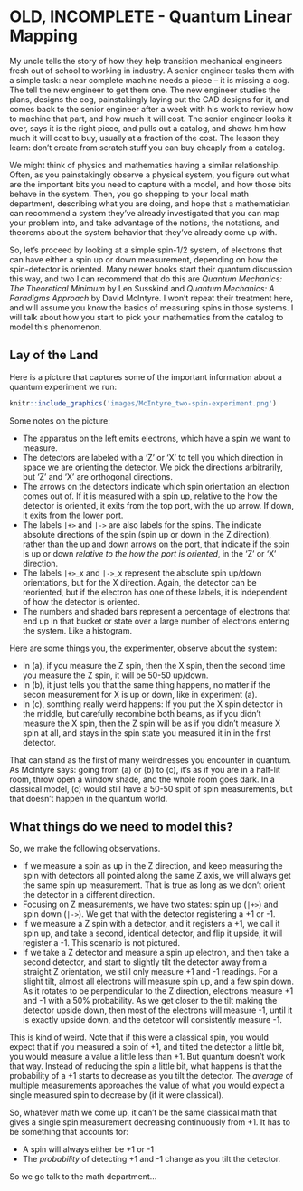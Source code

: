 # OLD, INCOMPLETE - Quantum Linear Mapping

My uncle tells the story of how they help transition mechanical engineers fresh out of school to working in industry.  A senior engineer tasks them with a simple task: a near complete machine needs a piece -- it is missing a cog.  The tell the new engineer to get them one.  The new engineer studies the plans, designs the cog, painstakingly laying out the CAD designs for it, and comes back to the senior engineer after a week with his work to review how to machine that part, and how much it will cost.  The senior engineer looks it over, says it is the right piece, and pulls out a catalog, and shows him how much it will cost to buy, usually at a fraction of the cost.  The lesson they learn: don't create from scratch stuff you can buy cheaply from a catalog.

We might think of physics and mathematics having a similar relationship.  Often, as you painstakingly observe a physical system, you figure out what are the important bits you need to capture with a model, and how those bits behave in the system.  Then, you go shopping to your local math department, describing what you are doing, and hope that a mathematician can recommend a system they've already investigated that you can map your problem into, and take advantage of the notions, the notations, and theorems about the system behavior that they've already come up with.

So, let's proceed by looking at a simple spin-$1/2$ system, of electrons that can have either a spin up or down measurement, depending on how the spin-detector is oriented.  Many newer books start their quantum discussion this way, and two I can recommend that do this are _Quantum Mechanics: The Theoretical Minimum_ by Len Susskind and _Quantum Mechanics: A Paradigms Approach_ by David McIntyre.  I won't repeat their treatment here, and will assume you know the basics of measuring spins in those systems.  I will talk about how you start to pick your mathematics from the catalog to model this phenomenon.

## Lay of the Land

Here is a picture that captures some of the important information about a quantum experiment we run:

```r
knitr::include_graphics('images/McIntyre_two-spin-experiment.png')
```

Some notes on the picture:

- The apparatus on the left emits electrons, which have a spin we want to measure.
- The detectors are labeled with a 'Z' or 'X' to tell you which direction in space we are orienting the detector.  We pick the directions arbitrarily, but 'Z' and 'X' are orthogonal directions.
- The arrows on the detectors indicate which spin orientation an electron comes out of.  If it is measured with a spin up, relative to the how the detector is oriented, it exits from the top port, with the up arrow.  If down, it exits from the lower port.
- The labels `|+>` and `|->` are also labels for the spins.  The indicate absolute directions of the spin (spin up or down in the Z direction), rather than the up and down arrows on the port, that indicate if the spin is up or down *relative to the how the port is oriented*, in the 'Z' or 'X' direction.
- The labels `|+>`_x and `|->`_x represent the absolute spin up/down orientations, but for the X direction.  Again, the detector can be reoriented, but if the electron has one of these labels, it is independent of how the detector is oriented.
- The numbers and shaded bars represent a percentage of electrons that end up in that bucket or state over a large number of electrons entering the system.  Like a histogram.


Here are some things you, the experimenter, observe about the system:

- In (a), if you measure the Z spin, then the X spin, then the second time you measure the Z spin, it will be 50-50 up/down.
- In (b), it just tells you that the same thing happens, no matter if the secon measurement for X is up or down, like in experiment (a).
- In (c), somthing really weird happens: If you put the X spin detector in the middle, but carefully recombine both beams, as if you didn't measure the X spin, then the Z spin will be as if you didn't measure X spin at all, and stays in the spin state you measured it in in the first detector.

That can stand as the first of many weirdnesses you encounter in quantum.  As McIntyre says: going from (a) or (b) to (c), it's as if you are in a half-lit room, throw open a window shade, and the whole room goes dark.  In a classical model, (c) would still have a 50-50 split of spin measurements, but that doesn't happen in the quantum world.


## What things do we need to model this?

So, we make the following observations.

- If we measure a spin as up in the Z direction, and keep measuring the spin with detectors all pointed along the same Z axis, we will always get the same spin up measurement.  That is true as long as we don't orient the detector in a different direction.
- Focusing on Z measurements, we have two states: spin up (`|+>`) and spin down (`|->`).  We get that with the detector registering a +1 or -1.
- If we measure a Z spin with a detector, and it registers a +1, we call it spin up, and take a second, identical detector, and flip it upside, it will register a -1. This scenario is not pictured.
- If we take a Z detector and measure a spin up electron, and then take a second detector, and start to slightly tilt the detector away from a straight Z orientation, we still only measure +1 and -1 readings.  For a slight tilt, almost all electrons will measure spin up, and a few spin down.  As it rotates to be perpendicular to the Z direction, electrons measure +1 and -1 with a 50% probability.  As we get closer to the tilt making the detector upside down, then most of the electrons will measure -1, until it is exactly upside down, and the detetcor will consistently measure -1.

This is kind of weird.  Note that if this were a classical spin, you would expect that if you measured a spin of +1, and tilted the detector a little bit, you would measure a value a little less than +1.  But quantum doesn't work that way.  Instead of reducing the spin a little bit, what happens is that the probability of a +1 starts to decrease as you tilt the detector.  The *average* of multiple measurements approaches the value of what you would expect a single measured spin to decrease by (if it were classical).

So, whatever math we come up, it can't be the same classical math that gives a single spin measurement decreasing continuously from +1.  It has to be something that accounts for:

- A spin will always either be +1 or -1
- The *probability* of detecting +1 and -1 change as you tilt the detector.

So we go talk to the math department...

